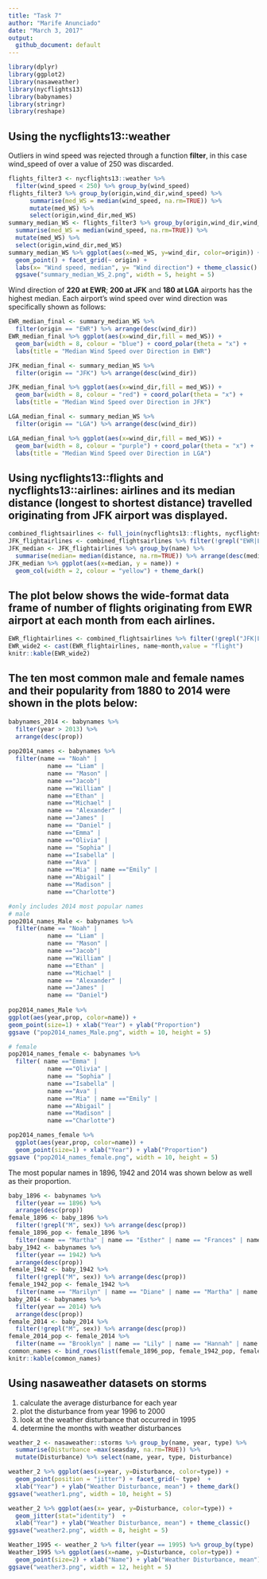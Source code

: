 ```yaml
---
title: "Task 7"
author: "Marife Anunciado"
date: "March 3, 2017"
output: 
  github_document: default
---
```

```r
library(dplyr)
library(ggplot2)
library(nasaweather)
library(nycflights13)
library(babynames)
library(stringr)
library(reshape)
```
## Using the nycflights13::weather

Outliers in wind speed was rejected through a function **filter**, in this case wind_speed of over a value of 250 was discarded. 

```r
flights_filter3 <- nycflights13::weather %>% 
  filter(wind_speed < 250) %>% group_by(wind_speed)
flights_filter3 %>% group_by(origin,wind_dir,wind_speed) %>%
      summarise(med_WS = median(wind_speed, na.rm=TRUE)) %>%
      mutate(med_WS) %>%
      select(origin,wind_dir,med_WS)
summary_median_WS <- flights_filter3 %>% group_by(origin,wind_dir,wind_speed) %>%
  summarise(med_WS = median(wind_speed, na.rm=TRUE)) %>%
  mutate(med_WS) %>%
  select(origin,wind_dir,med_WS)
summary_median_WS %>% ggplot(aes(x=med_WS, y=wind_dir, color=origin)) + 
  geom_point() + facet_grid(~ origin) +
  labs(x= "Wind speed, median", y= "Wind direction") + theme_classic() +
  ggsave("summary_median_WS_2.png", width = 5, height = 5)
```

Wind direction of **220 at EWR**; **200 at JFK** and **180 at LGA** airports has the highest median. Each airport's wind speed over wind direction was specifically shown as follows:

```r
EWR_median_final <- summary_median_WS %>% 
  filter(origin == "EWR") %>% arrange(desc(wind_dir))
EWR_median_final %>% ggplot(aes(x=wind_dir,fill = med_WS)) + 
  geom_bar(width = 8, colour = "blue") + coord_polar(theta = "x") + 
  labs(title = "Median Wind Speed over Direction in EWR")

JFK_median_final <- summary_median_WS %>% 
  filter(origin == "JFK") %>% arrange(desc(wind_dir))

JFK_median_final %>% ggplot(aes(x=wind_dir,fill = med_WS)) + 
  geom_bar(width = 8, colour = "red") + coord_polar(theta = "x") + 
  labs(title = "Median Wind Speed over Direction in JFK")

LGA_median_final <- summary_median_WS %>% 
  filter(origin == "LGA") %>% arrange(desc(wind_dir))

LGA_median_final %>% ggplot(aes(x=wind_dir,fill = med_WS)) + 
  geom_bar(width = 8, colour = "purple") + coord_polar(theta = "x") + 
  labs(title = "Median Wind Speed over Direction in LGA")

```

## Using nycflights13::flights and nycflights13::airlines: airlines and its median distance (longest to shortest distance) travelled originating from JFK airport was displayed. 

```r
combined_flightsairlines <- full_join(nycflights13::flights, nycflights13::airlines, by = "carrier") 
JFK_flightairlines <- combined_flightsairlines %>% filter(!grepl("EWR|LGA", origin)) 
JFK_median <- JFK_flightairlines %>% group_by(name) %>% 
  summarise(median= median(distance, na.rm=TRUE)) %>% arrange(desc(median)) 
JFK_median %>% ggplot(aes(x=median, y = name)) + 
  geom_col(width = 2, colour = "yellow") + theme_dark() 
```


## The plot below shows the wide-format data frame of number of flights originating from EWR airport at each month from each airlines.

```r
EWR_flightairlines <- combined_flightsairlines %>% filter(!grepl("JFK|LGA", origin))
EWR_wide2 <- cast(EWR_flightairlines, name~month,value = "flight")
knitr::kable(EWR_wide2)
```

## The ten most common male and female names and their popularity from 1880 to 2014 were shown in the plots below:

```r
babynames_2014 <- babynames %>% 
  filter(year > 2013) %>%
  arrange(desc(prop)) 
  
pop2014_names <- babynames %>%
  filter(name == "Noah" | 
           name == "Liam" | 
           name == "Mason" | 
           name =="Jacob"| 
           name =="William" | 
           name =="Ethan" | 
           name =="Michael" | 
           name == "Alexander" | 
           name =="James" | 
           name == "Daniel" | 
           name =="Emma" | 
           name =="Olivia" | 
           name == "Sophia" | 
           name =="Isabella" | 
           name =="Ava" | 
           name =="Mia" | name =="Emily" | 
           name =="Abigail" | 
           name =="Madison" | 
           name =="Charlotte")

#only includes 2014 most popular names
# male
pop2014_names_Male <- babynames %>%
  filter(name == "Noah" | 
           name == "Liam" | 
           name == "Mason" | 
           name =="Jacob"| 
           name =="William" | 
           name =="Ethan" | 
           name =="Michael" | 
           name == "Alexander" | 
           name =="James" | 
           name == "Daniel") 
           
pop2014_names_Male %>%
ggplot(aes(year,prop, color=name)) +
geom_point(size=1) + xlab("Year") + ylab("Proportion")
ggsave ("pop2014_names_Male.png", width = 10, height = 5)

# female
pop2014_names_female <- babynames %>%
  filter( name =="Emma" | 
           name =="Olivia" | 
           name == "Sophia" | 
           name =="Isabella" | 
           name =="Ava" | 
           name =="Mia" | name =="Emily" | 
           name =="Abigail" | 
           name =="Madison" | 
           name =="Charlotte")

pop2014_names_female %>%
  ggplot(aes(year,prop, color=name)) +
  geom_point(size=1) + xlab("Year") + ylab("Proportion")
ggsave ("pop2014_names_female.png", width = 10, height = 5)
```

The most popular names in 1896, 1942 and 2014 was shown below as well as their proportion.

```r
baby_1896 <- babynames %>% 
  filter(year == 1896) %>%
  arrange(desc(prop))     
female_1896 <- baby_1896 %>% 
  filter(!grepl("M", sex)) %>% arrange(desc(prop))  
female_1896_pop <- female_1896 %>%
  filter(name == "Martha" | name == "Esther" | name == "Frances" | name =="Edith") 
baby_1942 <- babynames %>% 
  filter(year == 1942) %>%
  arrange(desc(prop))     
female_1942 <- baby_1942 %>% 
  filter(!grepl("M", sex)) %>% arrange(desc(prop))  
female_1942_pop <- female_1942 %>%
  filter(name == "Marilyn" | name == "Diane" | name == "Martha" | name =="Frances") 
baby_2014 <- babynames %>% 
  filter(year == 2014) %>%
  arrange(desc(prop))      
female_2014 <- baby_2014 %>% 
  filter(!grepl("M", sex)) %>% arrange(desc(prop))  
female_2014_pop <- female_2014 %>%
  filter(name == "Brooklyn" | name == "Lily" | name == "Hannah" | name =="Layla") 
common_names <- bind_rows(list(female_1896_pop, female_1942_pop, female_2014_pop)) 
knitr::kable(common_names)
```

## Using nasaweather datasets on storms
  1. calculate the average disturbance for each year
  2. plot the disturbance from year 1996 to 2000
  3. look at the weather disturbance that occurred in 1995
  4. determine the months with weather disturbances

```r
weather_2 <- nasaweather::storms %>% group_by(name, year, type) %>% 
  summarise(Disturbance =max(seasday, na.rm=TRUE)) %>%
  mutate(Disturbance) %>% select(name, year, type, Disturbance)

weather_2 %>% ggplot(aes(x=year, y=Disturbance, color=type)) + 
  geom_point(position = "jitter") + facet_grid(~ type)  + 
  xlab("Year") + ylab("Weather Disturbance, mean") + theme_dark()
ggsave("weather1.png", width = 10, height = 5)

weather_2 %>% ggplot(aes(x= year, y=Disturbance, color=type)) + 
  geom_jitter(stat="identity")  + 
  xlab("Year") + ylab("Weather Disturbance, mean") + theme_classic()
ggsave("weather2.png", width = 8, height = 5)

Weather_1995 <- weather_2 %>% filter(year == 1995) %>% group_by(type)
Weather_1995 %>% ggplot(aes(x=name, y=Disturbance, color=type)) + 
  geom_point(size=2) + xlab("Name") + ylab("Weather Disturbance, mean") + theme_grey()
ggsave("weather3.png", width = 12, height = 5)
```
